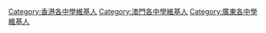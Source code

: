 [[Category:香港各中學維基人|Category:香港各中學維基人]]
[[Category:澳門各中學維基人|Category:澳門各中學維基人]]
[[Category:廣東各中學維基人|Category:廣東各中學維基人]]